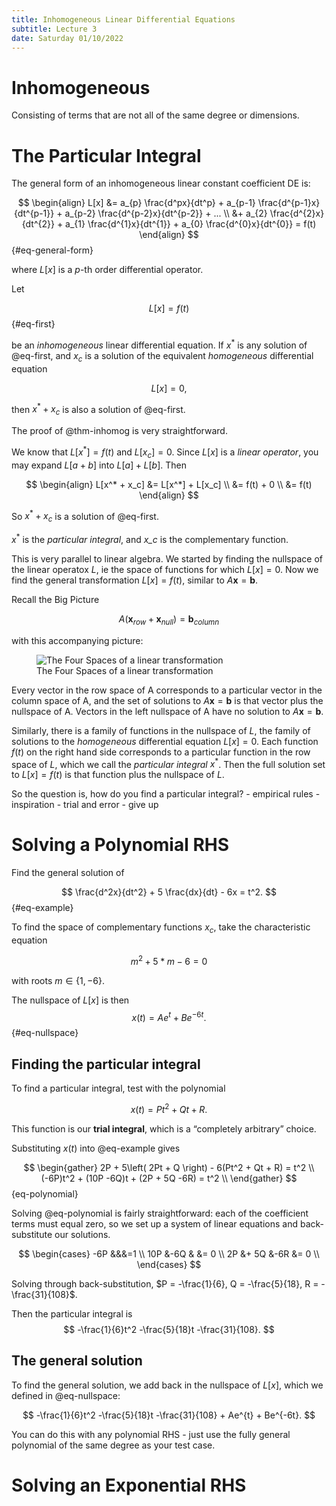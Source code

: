 ```yaml
---
title: Inhomogeneous Linear Differential Equations
subtitle: Lecture 3
date: Saturday 01/10/2022
---
```


:::{#def-inhomogeneous}

# Inhomogeneous

Consisting of terms that are not all of the same degree or dimensions.

:::

# The Particular Integral

The general form of an inhomogeneous linear constant coefficient DE is:

$$
\begin{align}
L[x] &= a_{p} \frac{d^px}{dt^p} + a_{p-1} \frac{d^{p-1}x}{dt^{p-1}} + a_{p-2} \frac{d^{p-2}x}{dt^{p-2}} + ... \\
&+ a_{2} \frac{d^{2}x}{dt^{2}} + a_{1} \frac{d^{1}x}{dt^{1}} + a_{0} \frac{d^{0}x}{dt^{0}} = f(t)
\end{align}
$${#eq-general-form}

where $L[x]$ is a $p$-th order differential operator.

:::{#thm-inhomog}

Let

$$
L[x] = f(t)
$${#eq-first}

be an *inhomogeneous* linear differential equation. If $x^*$ is any solution of @eq-first, and $x_c$ is a solution of the equivalent *homogeneous* differential equation

$$
L[x] = 0,
$$

then $x^* + x_c$ is also a solution of @eq-first.

:::

The proof of @thm-inhomog is very straightforward.

:::{.proof}

We know that $L[x^*] = f(t)$ and $L[x_c] = 0$. Since $L[x]$ is a *linear operator*, you may expand $L[a + b]$ into $L[a] + L[b]$. Then 

$$
\begin{align}
L[x^* + x_c] &= L[x^*] + L[x_c] \\
&= f(t) + 0 \\
&= f(t)
\end{align}
$$

So $x^* + x_c$ is a solution of @eq-first.

:::

$x^*$ is the *particular integral*, and *x_c* is the complementary function.

:::{.callout-note}

This is very parallel to linear algebra. We started by finding the nullspace of the linear operatox $L$, ie the space of functions for which $L[x] = 0$. Now we find the general transformation $L[x] = f(t)$, similar to $A\textbf{x} = \textbf{b}$. 

Recall the Big Picture

$$
A\left(\textbf{x}_{row} + \textbf{x}_{null}\right) = \textbf{b}_{column}
$$

with this accompanying picture:

![The Four Spaces of a linear transformation](Images/2_Four_Spaces.png)

Every vector in the row space of A corresponds to a particular vector in the column space of A, and the set of solutions to $A\textbf{x} = \textbf{b}$ is that vector plus the nullspace of A. Vectors in the left nullspace of A have no solution to $A\textbf{x} = \textbf{b}$. 

Similarly, there is a family of functions in the nullspace of $L$, the family of solutions to the *homogeneous* differential equation $L[x] = 0$. Each function $f(t)$ on the right hand side corresponds to a particular function in the row space of $L$, which we call the *particular integral* $x^*$. Then the full solution set to $L[x] = f(t)$ is that function plus the nullspace of $L$.

:::

So the question is, how do you find a particular integral? 
- empirical rules
- inspiration
- trial and error
- give up

# Solving a Polynomial RHS

Find the general solution of 

$$
\frac{d^2x}{dt^2} + 5 \frac{dx}{dt} - 6x = t^2.
$${#eq-example}

To find the space of complementary functions $x_c$, take the characteristic equation

$$
m^2 + 5*m -6 = 0
$$

with roots $m \in \{ 1, -6 \}$.

The nullspace of $L[x]$ is then 
$$
x(t) = Ae^{t} + Be^{-6t}.
$${#eq-nullspace}

## Finding the particular integral

To find a particular integral, test with the polynomial

$$
x(t) = Pt^2 + Qt + R.
$$

This function is our **trial integral**, which is a "completely arbitrary" choice.

Substituting $x(t)$ into @eq-example gives 

$$
\begin{gather}
2P + 5\left( 2Pt + Q \right) - 6(Pt^2 + Qt + R) = t^2 \\
(-6P)t^2 + (10P -6Q)t + (2P + 5Q -6R) = t^2 \\
\end{gather}
$${eq-polynomial}

Solving @eq-polynomial is fairly straightforward: each of the coefficient terms must equal zero, so we set up a system of linear equations and back-substitute our solutions.

$$
\begin{cases}
-6P &&&=1 \\
10P &-6Q & &= 0 \\
2P &+ 5Q &-6R &= 0 \\
\end{cases}
$$

Solving through back-substitution, $P = -\frac{1}{6}, Q = -\frac{5}{18}, R = -\frac{31}{108}$.

Then the particular integral is 
$$ 
-\frac{1}{6}t^2 -\frac{5}{18}t -\frac{31}{108}.
$$

## The general solution

To find the general solution, we add back in the nullspace of $L[x]$, which we defined in @eq-nullspace:

$$
-\frac{1}{6}t^2 -\frac{5}{18}t -\frac{31}{108} + Ae^{t} + Be^{-6t}.
$$

You can do this with any polynomial RHS - just use the fully general polynomial of the same degree as your test case.

# Solving an Exponential RHS


